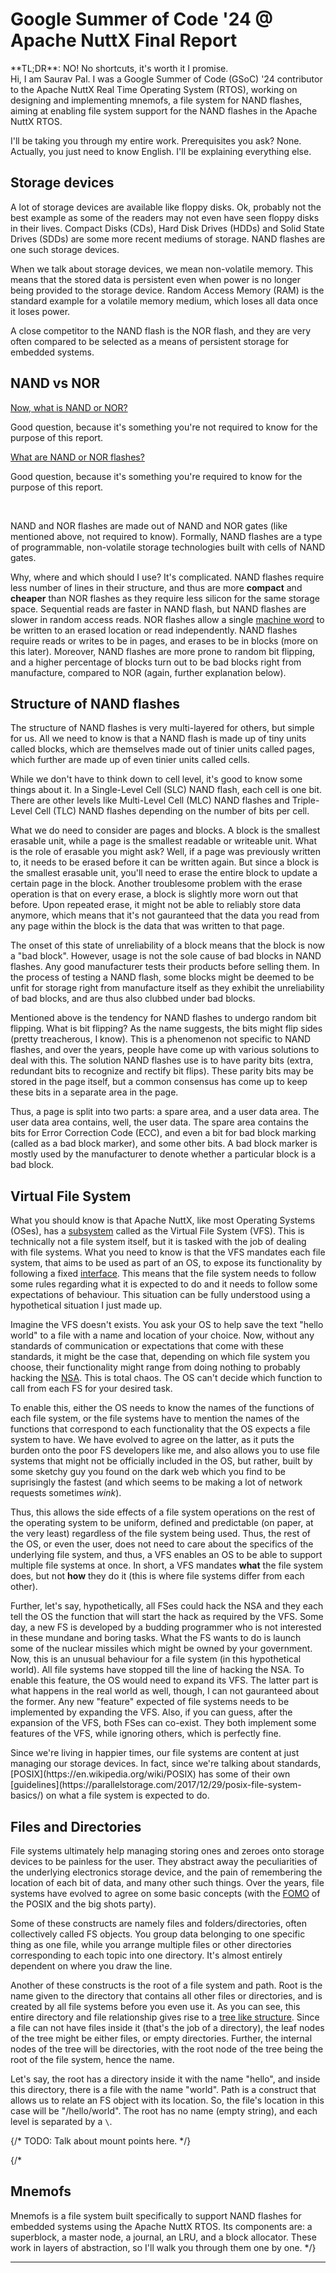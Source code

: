 

# Google Summer of Code '24 @ Apache NuttX Final Report

<Callout type="info" emoji="ℹ️">
**TL;DR**: NO! No shortcuts, it's worth it I promise.
</Callout>

<div style={{textAlign: "justify"}}>
Hi, I am Saurav Pal. I was a Google Summer of Code (GSoC) '24 contributor to the Apache NuttX Real Time Operating System (RTOS), working on designing and implementing mnemofs, a file system for NAND flashes, aiming at enabling file system support for the NAND flashes in the Apache NuttX RTOS.

I'll be taking you through my entire work. Prerequisites you ask? None. Actually, you just need to know English. I'll be explaining everything else.

## Storage devices

A lot of storage devices are available like floppy disks. Ok, probably not the best example as some of the readers may not even have seen floppy disks in their lives. Compact Disks (CDs), Hard Disk Drives (HDDs) and Solid State Drives (SDDs) are some more recent mediums of storage. NAND flashes are one such storage devices.

When we talk about storage devices, we mean non-volatile memory. This means that the stored data is persistent even when power is no longer being provided to the storage device. Random Access Memory (RAM) is the standard example for a volatile memory medium, which loses all data once it loses power.

A close competitor to the NAND flash is the NOR flash, and they are very often compared to be selected as a means of persistent storage for embedded systems.

## NAND vs NOR

<ins>Now, what is NAND or NOR?</ins>

Good question, because it's something you're not required to know for the purpose of this report.

<ins>What are NAND or NOR flashes?</ins>

Good question, because it's something you're required to know for the purpose of this report.

<br/>

NAND and NOR flashes are made out of NAND and NOR gates (like mentioned above, not required to know). Formally, NAND flashes are a type of programmable, non-volatile storage technologies built with cells of NAND gates.

Why, where and which should I use? It's complicated. NAND flashes require less number of lines in their structure, and thus are more **compact** and **cheaper** than NOR flashes as they require less silicon for the same storage space. Sequential reads are faster in NAND flash, but NAND flashes are slower in random access reads. NOR flashes allow a single [machine word](https://en.wikipedia.org/wiki/Word_(computer_architecture)) to be written to an erased location or read independently. NAND flashes require reads or writes to be in pages, and erases to be in blocks (more on this later). Moreover, NAND flashes are more prone to random bit flipping, and a higher percentage of blocks turn out to be bad blocks right from manufacture, compared to NOR (again, further explanation below).

## Structure of NAND flashes

The structure of NAND flashes is very multi-layered for others, but simple for us. All we need to know is that a NAND flash is made up of tiny units called blocks, which are themselves made out of tinier units called pages, which further are made up of even tinier units called cells.

While we don't have to think down to cell level, it's good to know some things about it. In a Single-Level Cell (SLC) NAND flash, each cell is one bit. There are other levels like Multi-Level Cell (MLC) NAND flashes and Triple-Level Cell (TLC) NAND flashes depending on the number of bits per cell.

What we do need to consider are pages and blocks. A block is the smallest erasable unit, while a page is the smallest readable or writeable unit. What is the role of erasable you might ask? Well, if a page was previously written to, it needs to be erased before it can be written again. But since a block is the smallest erasable unit, you'll need to erase the entire block to update a certain page in the block. Another troublesome problem with the erase operation is that on every erase, a block is slightly more worn out that before. Upon repeated erase, it might not be able to reliably store data anymore, which means that it's not gauranteed that the data you read from any page within the block is the data that was written to that page.

The onset of this state of unreliability of a block means that the block is now a "bad block". However, usage is not the sole cause of bad blocks in NAND flashes. Any good manufacturer tests their products before selling them. In the process of testing a NAND flash, some blocks might be deemed to be unfit for storage right from manufacture itself as they exhibit the unreliability of bad blocks, and are thus also clubbed under bad blocks.

Mentioned above is the tendency for NAND flashes to undergo random bit flipping. What is bit flipping? As the name suggests, the bits might flip sides (pretty treacherous, I know). This is a phenomenon not specific to NAND flashes, and over the years, people have come up with various solutions to deal with this. The solution NAND flashes use is to have parity bits (extra, redundant bits to recognize and rectify bit flips). These parity bits may be stored in the page itself, but a common consensus has come up to keep these bits in a separate area in the page.

Thus, a page is split into two parts: a spare area, and a user data area. The user data area contains, well, the user data. The spare area contains the bits for Error Correction Code (ECC), and even a bit for bad block marking (called as a bad block marker), and some other bits. A bad block marker is mostly used by the manufacturer to denote whether a particular block is a bad block.

## Virtual File System

What you should know is that Apache NuttX, like most Operating Systems (OSes), has a [subsystem](https://www.merriam-webster.com/dictionary/subsystem) called as the Virtual File System (VFS). This is technically not a file system itself, but it is tasked with the job of dealing with file systems. What you need to know is that the VFS mandates each file system, that aims to be used as part of an OS, to expose its functionality by following a fixed [interface](https://www.merriam-webster.com/dictionary/interface). This means that the file system needs to follow some rules regarding what it is expected to do and it needs to follow some expectations of behaviour. This situation can be fully understood using a hypothetical situation I just made up.

Imagine the VFS doesn't exists. You ask your OS to help save the text "hello world" to a file with a name and location of your choice. Now, without any standards of communication or expectations that come with these standards, it might be the case that, depending on which file system you choose, their functionality might range from doing nothing to probably hacking the [NSA](https://www.nsa.gov/). This is total chaos. The OS can't decide which function to call from each FS for your desired task.

To enable this, either the OS needs to know the names of the functions of each file system, or the file systems have to mention the names of the functions that correspond to each functionality that the OS expects a file system to have. We have evolved to agree on the latter, as it puts the burden onto the poor FS developers like me, and also allows you to use file systems that might not be officially included in the OS, but rather, built by some sketchy guy you found on the dark web which you find to be suprisingly the fastest (and which seems to be making a lot of network requests sometimes _wink_).

Thus, this allows the side effects of a file system operations on the rest of the operating system to be uniform, defined and predictable (on paper, at the very least) regardless of the file system being used. Thus, the rest of the OS, or even the user, does not need to care about the specifics of the underlying file system, and thus, a VFS enables an OS to be able to support multiple file systems at once. In short, a VFS mandates **what** the file system does, but not **how** they do it (this is where file systems differ from each other).

Further, let's say, hypothetically, all FSes could hack the NSA and they each tell the OS the function that will start the hack as required by the VFS. Some day, a new FS is developed by a budding programmer who is not interested in these mundane and boring tasks. What the FS wants to do is launch some of the nuclear missiles which might be owned by your government. Now, this is an unusual behaviour for a file system (in this hypothetical world). All file systems have stopped till the line of hacking the NSA. To enable this feature, the OS would need to expand its VFS. The latter part is what happens in the real world as well, though, I can not gauranteed about the former. Any new "feature" expected of file systems needs to be implemented by expanding the VFS. Also, if you can guess, after the expansion of the VFS, both FSes can co-exist. They both implement some features of the VFS, while ignoring others, which is perfectly fine.

<Callout type="info" emoji="ℹ️">
Since we're living in happier times, our file systems are content at just managing our storage devices. In fact, since we're talking about standards, [POSIX](https://en.wikipedia.org/wiki/POSIX) has some of their own [guidelines](https://parallelstorage.com/2017/12/29/posix-file-system-basics/) on what a file system is expected to do.
</Callout>

## Files and Directories

File systems ultimately help managing storing ones and zeroes onto storage devices to be painless for the user. They abstract away the peculiarities of the underlying electronics storage device, and the pain of remembering the location of each bit of data, and many other such things. Over the years, file systems have evolved to agree on some basic concepts (with the [FOMO](https://en.wikipedia.org/wiki/Fear_of_missing_out) of the POSIX and the big shots party).

Some of these constructs are namely files and folders/directories, often collectively called FS objects. You group data belonging to one specific thing as one file, while you arrange multiple files or other directories corresponding to each topic into one directory. It's almost entirely dependent on where you draw the line.

Another of these constructs is the root of a file system and path. Root is the name given to the directory that contains all other files or directories, and is created by all file systems before you even use it. As you can see, this entire directory and file relationship gives rise to a [tree like structure](https://en.wikipedia.org/wiki/Tree_(data_structure)). Since a file can not have files inside it (that's the job of a directory), the leaf nodes of the tree might be either files, or empty directories. Further, the internal nodes of the tree will be directories, with the root node of the tree being the root of the file system, hence the name.

Let's say, the root has a directory inside it with the name "hello", and inside this directory, there is a file with the name "world". Path is a construct that allows us to relate an FS object with its location. So, the file's location in this case will be "/hello/world". The root has no name (empty string), and each level is separated by a `\`.

{/* TODO: Talk about mount points here. */}

{/*
## Mnemofs

Mnemofs is a file system built specifically to support NAND flashes for embedded systems using the Apache NuttX RTOS. Its components are: a superblock, a master node, a journal, an LRU, and a block allocator. These work in layers of abstraction, so I'll walk you through them one by one.
 */}

</div>

---

<Cards>
<Card icon="❰&emsp;" title="Mnemofs Master Node" href={prev} />
<Card icon="❱&emsp;" title="GSoC '24 @ Apache NuttX, End Evaluation Blog" href={next} />
</Cards>
<br/>
<Card icon="⌂&emsp;" title="Home" href={home} />
